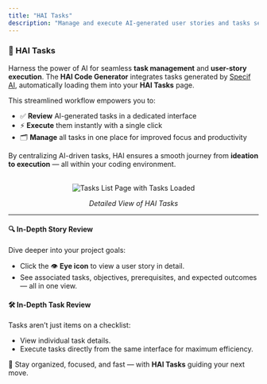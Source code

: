 ```yaml
---
title: "HAI Tasks"
description: "Manage and execute AI-generated user stories and tasks seamlessly within the HAI Code Generator."
---
```


### 📝 HAI Tasks

Harness the power of AI for seamless **task management** and **user-story execution**. The **HAI Code Generator** integrates tasks generated by [Specif AI](https://github.com/presidio-oss/specif-ai), automatically loading them into your **HAI Tasks** page.

This streamlined workflow empowers you to:

-   ✅ **Review** AI-generated tasks in a dedicated interface
-   ⚡ **Execute** them instantly with a single click
-   🗂️ **Manage** all tasks in one place for improved focus and productivity

By centralizing AI-driven tasks, HAI ensures a smooth journey from **ideation to execution** — all within your coding environment.

<br />

<div align="center">
	<img src="../../assets/gifs/hai-detailed-view.gif" alt="Tasks List Page with Tasks Loaded" />
	<p>
		<i>Detailed View of HAI Tasks</i>
	</p>
</div>

---

#### 🔍 In-Depth Story Review

Dive deeper into your project goals:

-   Click the 👁️ **Eye icon** to view a user story in detail.
-   See associated tasks, objectives, prerequisites, and expected outcomes — all in one view.

#### 🛠️ In-Depth Task Review

Tasks aren’t just items on a checklist:

-   View individual task details.
-   Execute tasks directly from the same interface for maximum efficiency.

🎯 Stay organized, focused, and fast — with **HAI Tasks** guiding your next move.
